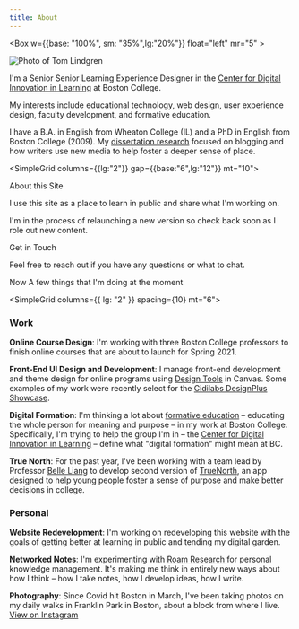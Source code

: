 ```yaml
---
title: About
---
```



<Box w={{base: "100%", sm: "35%",lg:"20%"}} float="left" mr="5" >

<Image
  boxSize="sm"
  src="../images/timlindgren-photo.jpg"
  alt="Photo of Tom Lindgren"
/>

</Box>

I'm a Senior Senior Learning Experience Designer in the [Center for Digital Innovation in Learning](https://www.bc.edu/cdil) at Boston College.

My interests include educational technology, web design, user experience design, faculty development, and
formative education.

I have a B.A. in English from Wheaton College (IL) and a PhD in English from Boston College (2009). My [dissertation research](https://mediakron.bc.edu/placeblogging) focused on blogging and how writers use new media to help foster a deeper sense of place.

<SimpleGrid columns={{lg:"2"}} gap={{base:"6",lg:"12"}} mt="10">
<Box>

<Text as="h2">About this Site</Text>

I use this site as a place to learn in public and share what I'm working on.

I'm in the process of relaunching a new version so check back soon as I role out new content.

</Box>
<Box>

<Text as="h2">Get in Touch </Text>

Feel free to reach out if you have any questions or what to chat.

<Social />
</Box>
</SimpleGrid>

<Divider />
<HStack mt="10">
  <Text as="h2" mb="0">
    Now
  </Text>
  <Text pl="3" size="xl" fontWeight="600">
    A few things that I'm doing at the moment
  </Text>
</HStack>

<SimpleGrid columns={{ lg: "2" }} spacing={10} mt="6">
<Box>
<h3 mb="5" mt="8">Work </h3>

**Online Course Design**: I'm working with three Boston College professors to finish online
courses that are about to launch for Spring 2021.

**Front-End UI Design and Development**: I manage front-end development and theme design for online programs using [Design Tools](https://cidilabs.com/landing/design-tools/) in Canvas. Some examples of my work were recently select for the [Cidilabs DesignPlus Showcase](https://showcase.cidilabs.com/boston-college/).

**Digital Formation**: I'm thinking a lot about [formative education](https://www.bc.edu/content/bc-web/schools/lynch-school/about/Formative-Education.html) – educating the whole person for meaning and purpose – in my work at Boston College. Specifically, I'm trying to help the group I'm in – the [Center for Digital Innovation in Learning](https://www.bc.edu/cdil) – define what "digital formation" might mean at BC.

**True North**: For the past year, I've been working with a team lead by Professor [Belle Liang](https://www.bc.edu/bc-web/schools/lynch-school/faculty-research/faculty-directory/belle-liang.html) to develop second version of [TrueNorth](https://www.findmytruenorth.org/), an app designed to help young people foster a sense of purpose and make better decisions in college.

</Box>

<Box>

<h3 mb="5" mt="8">
  Personal
</h3>

**Website Redevelopment**: I'm working on redeveloping this website with the goals of getting better at learning in public and tending my digital garden.

**Networked Notes**: I'm experimenting with [Roam Research ](https://roamresearch.com/) for personal knowledge management. It's making me think in entirely new ways about how I think – how I take notes, how I develop ideas, how I write.

**Photography**: Since Covid hit Boston in March, I've been taking photos on my daily walks in Franklin Park in Boston, about a block from where I live. [View on Instagram](https://www.instagram.com/timothylindgren)

</Box>
</SimpleGrid>
